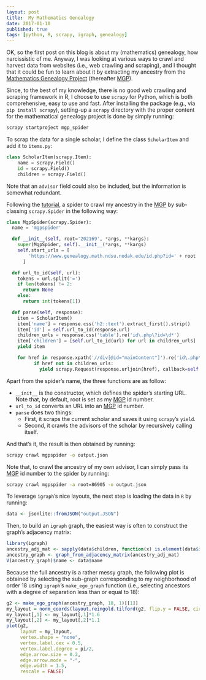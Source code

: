 ```yaml
---
layout: post
title:  My Mathematics Genealogy
date: 2017-01-10
published: true
tags: [python, R, scrapy, igraph, genealogy]
---
```


OK, so the first post on this blog is about my (mathematics) genealogy, how narcissistic of me. 
Anyway, I was looking at various ways to crawl and harvest data from websites (i.e., web crawling and scraping), and I thought that it could be fun to learn about it by extracting my ancestry from the 
[Mathematics Genealogy Project](https://genealogy.math.ndsu.nodak.edu/) (thereafter [MGP](https://genealogy.math.ndsu.nodak.edu/)). 

Since, to the best of my knowledge, there is no good web crawling and scraping framework in R, I choose to use `scrapy` for Python, which is both comprehensive, easy to use and fast. After installing the package 
(e.g., via `pip install scrapy`), setting-up a `scrapy` directory  with the 
proper content for the mathematical genealogy project is done by simply running:
```bash
scrapy startproject mgp_spider 
```
To scrap the data for a single scholar, I define the class `ScholarItem` and 
add it to `items.py`:
```python
class ScholarItem(scrapy.Item):
    name = scrapy.Field()
    id = scrapy.Field()
    children = scrapy.Field()
```
Note that an `advisor` field could also be included, but the information is somewhat redundant.

Following the [tutorial](https://doc.scrapy.org/en/latest/intro/tutorial.html), a spider
to crawl my ancestry in the [MGP](https://genealogy.math.ndsu.nodak.edu/) by sub-classing `scrapy.Spider` in the following way:
```python
class MgpSpider(scrapy.Spider):
  name = 'mgpspider'

  def __init__(self, root='202169', *args, **kargs):
    super(MgpSpider, self).__init__(*args, **kargs)
    self.start_urls = [
        'https://www.genealogy.math.ndsu.nodak.edu/id.php?id=' + root
      ]

  def url_to_id(self, url):
    tokens = url.split('=')
    if len(tokens) != 2:
      return None
    else:
      return int(tokens[1])

  def parse(self, response):
    item = ScholarItem()
    item['name'] = response.css('h2::text').extract_first().strip()
    item['id'] = self.url_to_id(response.url)
    children_urls = response.css('table').re('id\.php\?id=\d*')
    item['children'] = [self.url_to_id(url) for url in children_urls]
    yield item

    for href in response.xpath('//div[@id="mainContent"]').re('id\.php\?id=\d*'):
          if href not in children_urls:
            yield scrapy.Request(response.urljoin(href), callback=self.parse)
```
Apart from the spider's name, the three functions are as follow:

  * `__init__` is the constructor, which defines the spider's starting URL. Note that,
  by default, root is set as my [MGP](https://genealogy.math.ndsu.nodak.edu/) id number.
  * `url_to_id` converts an URL into an [MGP](https://genealogy.math.ndsu.nodak.edu/) id number.
  * `parse` does two things:
    * First, it scraps the current scholar and saves it using `scrapy`'s `yield`.
    * Second, it crawls the advisors of the scholar by recursively calling itself.

And that's it, the result is then obtained by running:
```bash
scrapy crawl mgpspider -o output.json
```
Note that, to crawl the ancestry of my own advisor, I can simply pass its [MGP](https://genealogy.math.ndsu.nodak.edu/)
id number to the spider by running:
```bash
scrapy crawl mgpspider -a root=86905 -o output.json
```
To leverage `igraph`'s nice layouts, the next step is loading the data in `R` by running:
```r
data <- jsonlite::fromJSON("output.JSON")
```
Then, to build an `igraph` graph, the easiest way is often to construct the graph's
adjacency matrix:
```r
library(igraph)
ancestry_adj_mat <- sapply(data$children, function(x) is.element(data$id, x))
ancestry_graph <- graph_from_adjacency_matrix(ancestry_adj_mat)
V(ancestry_graph)$name <- data$name
```
Because the full ancestry is a rather messy graph, the following plot is obtained by 
selecting the sub-graph corresponding to my neighborhood of order 18 using `igraph`'s `make_ego_graph` 
function (i.e., selecting ancestors with a degree of separation less than or equal to 18):
```r
g2 <- make_ego_graph(ancestry_graph, 18, 1)[[1]]
my_layout = norm_coords(layout.reingold.tilford(g2, flip.y = FALSE, circular = FALSE))
my_layout[,1] <- my_layout[,1]*1.6
my_layout[,2] <- my_layout[,2]*1.1
plot(g2, 
     layout = my_layout,
     vertex.shape = "none",
     vertex.label.cex = 0.5,
     vertex.label.degree = pi/2,
     edge.arrow.size = 0.2,
     edge.arrow.mode = "-",
     edge.width = 1.5,
     rescale = FALSE)
```
